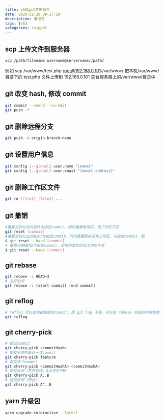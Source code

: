 ```yaml
---
title: sh和git常用命令
date: 2020-11-20 09:27:19
description: 懒得背
tags: [sh]
categories: snippet
---
```


## scp 上传文件到服务器

```sh
scp /path/filename username@servername:/path/
```

例如 scp /var/www/test.php root@192.168.0.101:/var/www/ 把本机/var/www/目录下的 test.php 文件上传到 192.168.0.101 这台服务器上的/var/www/目录中

## git 改变 hash, 修改 commit

```sh
git commit --amend --no-edit
git push -f
```

## git 删除远程分支

```sh
git push -d origin branch-name
```

## git 设置用户信息

```sh
git config [--global] user.name "[name]"
git config [--global] user.email "[email address]"
```

## git 删除工作区文件

```sh
git rm [file1] [file2] ...
```

## git 撤销

```sh
#重置当前分支的指针为指定commit，同时重置暂存区，但工作区不变
git reset [commit]
#重置当前分支的HEAD为指定commit，同时重置暂存区和工作区，与指定commit一致
$ git reset --hard [commit]
# 重置当前HEAD为指定commit，但保持暂存区和工作区不变
$ git reset --keep [commit]
```

## git rebase

```sh
git rebase -i HEAD~3
# 左开右闭
git rebase -i [start commit] [end commit]
```

## git reflog

```sh
# reflog 可以查询被删除的commit，而 git log 不会。可以在 rebase 失误的时候抢救一下。
git reflog
```

## git cherry-pick

```sh
# 提交commit
git cherry-pick <commitHash>
# 提交分支的最近一次commit
git cherry-pick feature
# 提交多个commit
git cherry-pick <commitHashA> <commitHashA>
# 提交区间（左开右闭，A必须早于B）
git cherry-pick A..B
# 提交区间（闭合）
git cherry-pick A^..B
```

## yarn 升级包

```sh
yarn upgrade-interactive --latest
```
